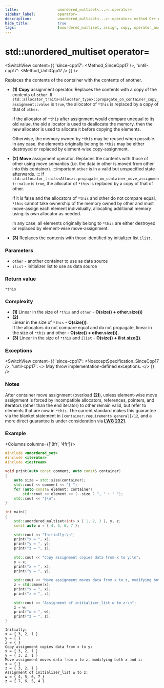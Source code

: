 ```yaml
---
title:					unordered_multiset<...>::operator=
sidebar_label:			operator=
description:			unordered_multiset<...>::operator= method C++ documentation
hide_title:				true
tags:					[unordered_multiset, assign, copy, operator_assign]
---
```



<!----------------- Codes ---------------------->

<!-- operator_assign() -->


# std::unordered_multiset operator=

<SwitchView content={{
    'since-cpp17': <Method_SinceCpp17 />,
    'until-cpp17': <Method_UntilCpp17 />
}} />

Replaces the contents of the container with the contents of another.

 - **(1)** **Copy** assignment operator. Replaces the contents with a copy of the contents of `other`.
    If `std::allocator_traits<allocator_type>::propagate_on_container_copy_assignment::value` is `true`, the allocator of `*this` is replaced by a copy of that of `other`.

    If the allocator of `*this` after assignment would compare unequal to its old value, the old allocator is used to deallocate the memory,
    then the new allocator is used to allocate it before copying the elements.

    Otherwise, the memory owned by `*this` may be reused when possible. In any case, the elements originally belong to `*this` may be either destroyed or replaced by element-wise copy-assignment.

 - **(2)** **Move** assignment operator. Replaces the contents with those of other using move semantics (i.e. the data in other is moved from other into this container).
:::important
`other` is in a valid but unspecified state afterwards.
:::
    If `std::allocator_traits<Alloc>::propagate_on_container_move_assignment::value` is `true`, the allocator of `*this` is replaced by a copy of that of other.

    If it is false and the allocators of `*this` and other do not compare equal, `*this` cannot take ownership of the memory owned by other and must move-assign each element individually,
    allocating additional memory using its own allocator as needed.

    In any case, all elements originally belong to `*this` are either destroyed or replaced by element-wise move-assignment.

 - **(3)** Replaces the contents with those identified by initializer list `ilist`.

### Parameters

 - `other` - another container to use as data source
 - `ilist` - initializer list to use as data source
 
### Return value

`*this`

### Complexity

 - **(1)** Linear in the size of `*this` and `other` - **O(size() + other.size())**
 - **(2)**  
	Linear in the size of `*this` - **O(size())**.  
	If the allocators do not compare equal and do not propagate, linear in the size of `*this` and other - **O(size() + other.size())**.
 - **(3)** Linear in the size of `*this` and `ilist` - **O(size() + ilist.size())**.

### Exceptions

<SwitchView content={{
        'since-cpp17': <NoexceptSpecification_SinceCpp17 />,
        'until-cpp17': <> 
        May throw implementation-defined exceptions.
        </>
    }} />

### Notes

After container move assignment (overload **(2)**), unless element-wise move assignment is forced by incompatible allocators, references, pointers,
and iterators (other than the end iterator) to other remain valid, but refer to elements that are now in `*this`.
The current standard makes this guarantee via the blanket statement in `[container.requirements.general]/12`, and a more direct guarantee is under consideration via [**LWG 2321**](https://cplusplus.github.io/LWG/issue2321).

### Example

<Columns columns={['8fr', '4fr']}>
<div>

```cpp title='Main.cpp' showLineNumbers
#include <unordered_set>
#include <iterator>
#include <iostream>
 
void print(auto const comment, auto const& container)
{
    auto size = std::size(container);
    std::cout << comment << "{ ";
    for (auto const& element: container)
        std::cout << element << (--size ? ", " : " ");
    std::cout << "}\n";
}
 
int main()
{
    std::unordered_multiset<int> x { 1, 2, 3 }, y, z;
    const auto w = { 4, 5, 6, 7 };
 
    std::cout << "Initially:\n";
    print("x = ", x);
    print("y = ", y);
    print("z = ", z);
 
    std::cout << "Copy assignment copies data from x to y:\n";
    y = x;
    print("x = ", x);
    print("y = ", y);
 
    std::cout << "Move assignment moves data from x to z, modifying both x and z:\n";
    z = std::move(x);
    print("x = ", x);
    print("z = ", z);
 
    std::cout << "Assignment of initializer_list w to z:\n";
    z = w;
    print("w = ", w);
    print("z = ", z);
}
```

</div>
<div>

```plaintext title="Possible output"
Initially:
x = { 3, 2, 1 }
y = { }
z = { }
Copy assignment copies data from x to y:
x = { 3, 2, 1 }
y = { 3, 2, 1 }
Move assignment moves data from x to z, modifying both x and z:
x = { }
z = { 3, 2, 1 }
Assignment of initializer_list w to z:
w = { 4, 5, 6, 7 }
z = { 7, 6, 5, 4 }
```

</div>
</Columns>
